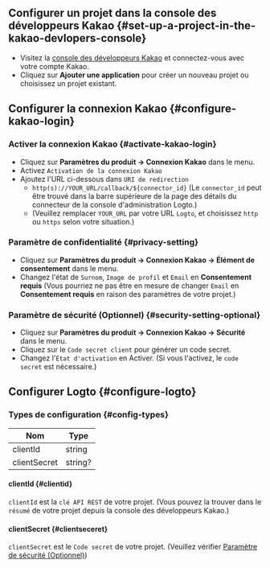 ## Configurer un projet dans la console des développeurs Kakao \{#set-up-a-project-in-the-kakao-devlopers-console}

- Visitez la [console des développeurs Kakao](https://developers.kakao.com/console/app) et connectez-vous avec votre compte Kakao.
- Cliquez sur **Ajouter une application** pour créer un nouveau projet ou choisissez un projet existant.

## Configurer la connexion Kakao \{#configure-kakao-login}

### Activer la connexion Kakao \{#activate-kakao-login}

- Cliquez sur **Paramètres du produit -> Connexion Kakao** dans le menu.
- Activez `Activation de la connexion Kakao`
- Ajoutez l'URL ci-dessous dans `URI de redirection`
  - `http(s)://YOUR_URL/callback/${connector_id}` (Le `connector_id` peut être trouvé dans la barre supérieure de la page des détails du connecteur de la console d'administration Logto.)
  - (Veuillez remplacer `YOUR_URL` par votre URL `Logto`, et choisissez `http` ou `https` selon votre situation.)

### Paramètre de confidentialité \{#privacy-setting}

- Cliquez sur **Paramètres du produit -> Connexion Kakao -> Élément de consentement** dans le menu.
- Changez l'état de `Surnom`, `Image de profil` et `Email` en **Consentement requis** (Vous pourriez ne pas être en mesure de changer `Email` en **Consentement requis** en raison des paramètres de votre projet.)

### Paramètre de sécurité (Optionnel) \{#security-setting-optional}

- Cliquez sur **Paramètres du produit -> Connexion Kakao -> Sécurité** dans le menu.
- Cliquez sur le `Code secret client` pour générer un code secret.
- Changez l'`État d'activation` en Activer. (Si vous l'activez, le `code secret` est nécessaire.)

## Configurer Logto \{#configure-logto}

### Types de configuration \{#config-types}

| Nom          | Type    |
| ------------ | ------- |
| clientId     | string  |
| clientSecret | string? |

#### clientId \{#clientid}

`clientId` est la `clé API REST` de votre projet.
(Vous pouvez la trouver dans le `résumé` de votre projet depuis la console des développeurs Kakao.)

#### clientSecret \{#clientseceret}

`clientSecret` est le `Code secret` de votre projet.
(Veuillez vérifier [Paramètre de sécurité (Optionnel)](#security-setting-optional))
